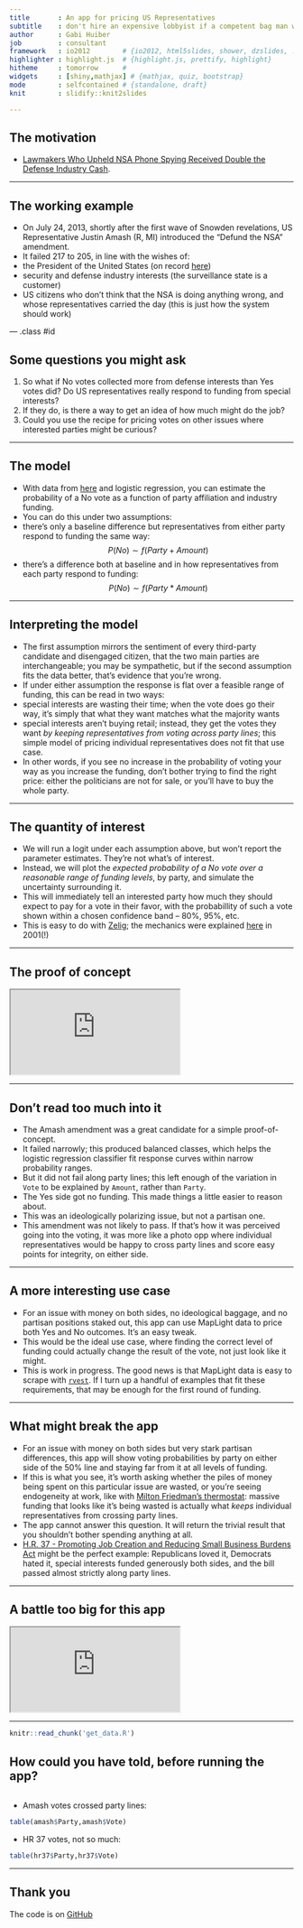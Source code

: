 ```yaml
---
title       : An app for pricing US Representatives
subtitle    : don't hire an expensive lobbyist if a competent bag man will do
author      : Gabi Huiber
job         : consultant
framework   : io2012        # {io2012, html5slides, shower, dzslides, ...}
highlighter : highlight.js  # {highlight.js, prettify, highlight}
hitheme     : tomorrow      # 
widgets     : [shiny,mathjax] # {mathjax, quiz, bootstrap}
mode        : selfcontained # {standalone, draft}
knit        : slidify::knit2slides

--- 
```


<style>
em {
  font-style: italic
}
</style>

## The motivation

* [Lawmakers Who Upheld NSA Phone Spying Received Double the Defense Industry Cash](http://www.wired.com/2013/07/money-nsa-vote/).

---

## The working example

*  On July 24, 2013, shortly after the first wave of Snowden revelations, US Representative Justin Amash (R, MI) introduced the "Defund the NSA" amendment.
* It failed 217 to 205, in line with the wishes of:
 - the President of the United States (on record  [here](http://www.businessinsider.com/amash-amendment-nsa-white-house-obama-veto-2013-7))
 - security and defense industry interests (the surveillance state is a customer)
 - US citizens who don't think that the NSA is doing anything wrong, and whose representatives carried the day (this is just how the system should work)

--- .class #id 

## Some questions you might ask

1. So what if No votes collected more from defense interests than Yes votes did? Do US representatives really respond to funding from special interests?
1. If they do, is there a way to get an idea of how much might do the job?
3. Could you use the recipe for pricing votes on other issues where interested parties might be curious?

---

## The model

* With data from [here](http://maplight.org/us-congress/bill/113-hr-2397/1742215/contributions-by-vote?sort=asc&order=$%20From%20Interest%20Groups%3Cbr%20/%3EThat%20Opposed&party[D]=D&party[R]=R&party[I]=I&vote[AYE]=AYE&vote[NOE]=NOE&vote[NV]=NV&voted_with[with]=with&voted_with[not-with]=not-with&state=&custom_from=01/01/2011&custom_to=12/31/2012&all_pols=1&uid=44999&interests-support=&interests-oppose=D2000-D3000-D5000-D9000-D4000-D0000-D6000&from=01-01-2011&to=12-31-2012&source=pacs-nonpacs&campaign=congressional) and logistic regression, you can estimate the probability of a No vote as a function of party affiliation and industry funding.
* You can do this under two assumptions: 
 - there's only a baseline difference but representatives from either party respond to funding the same way: 
 $$
 P(No) \sim f(Party + Amount)
 $$
 - there's a difference both at baseline and in how representatives from each party respond to funding: 
 $$
 P(No) \sim f(Party * Amount)
 $$


--- 

## Interpreting the model

* The first assumption mirrors the sentiment of every third-party candidate and disengaged citizen, that the two main parties are interchangeable; you may be sympathetic, but if the second assumption fits the data better, that's evidence that you're wrong.
* If under either assumption the response is flat over a feasible range of funding, this can be read in two ways:
 - special interests are wasting their time; when the vote does go their way, it's simply that what they want matches what the majority wants
 - special interests aren't buying retail; instead, they get the votes they want *by keeping representatives from voting across party lines*; this simple model of pricing individual representatives does not fit that use case.
* In other words, if you see no increase in the probability of voting your way as you increase the funding, don't bother trying to find the right price: either the politicians are not for sale, or you'll have to buy the whole party.

---

## The quantity of interest

* We will run a logit under each assumption above, but won't report the parameter estimates. They're not what's of interest.
* Instead, we will plot the *expected probability of a No vote over a reasonable range of funding levels*, by party, and simulate the uncertainty surrounding it.
* This will immediately tell an interested party how much they should expect to pay for a vote in their favor, with the probabillity of such a vote shown within a chosen confidence band -- 80%, 95%, etc.
* This is easy to do with [Zelig](http://zeligproject.org/); the mechanics were explained [here](http://gking.harvard.edu/files/abs/making-abs.shtml) in 2001(!)

---

## The proof of concept

<iframe src=https://ghuiber.shinyapps.io/Amash/></iframe>

---

## Don't read too much into it

* The Amash amendment was a great candidate for a simple proof-of-concept. 
 - It failed narrowly; this produced balanced classes, which helps the logistic regression classifier fit response curves within narrow probability ranges. 
 - But it did not fail along party lines; this left enough of the variation in `Vote` to be explained by `Amount`, rather than `Party`.
 - The Yes side got no funding. This made things a little easier to reason about.
 - This was an ideologically polarizing issue, but not a partisan one. 
 - This amendment was not likely to pass. If that's how it was perceived going into the voting, it was more like a photo opp where individual representatives would be happy to cross party lines and score easy points for integrity, on either side.

--- 

## A more interesting use case
 
* For an issue with money on both sides, no ideological baggage, and no partisan positions staked out, this app can use MapLight data to price both Yes and No outcomes. It's an easy tweak. 
* This would be the ideal use case, where finding the correct level of funding could actually change the result of the vote, not just look like it might.
* This is work in progress. The good news is that MapLight data is easy to scrape with [`rvest`](http://cran.r-project.org/web/packages/rvest/index.html). If I turn up a handful of examples that fit these requirements, that may be enough for the first round of funding.

---

## What might break the app

* For an issue with money on both sides but very stark partisan differences, this app will show voting probabilities by party on either side of the 50% line and staying far from it at all levels of funding. 
 - If this is what you see, it's worth asking whether the piles of money being spent on this particular issue are wasted, or you're seeing endogeneity at work, like with [Milton Friedman's thermostat](http://themonkeycage.org/2012/07/31/milton-friedmans-thermostat/): massive funding that looks like it's being wasted is actually what *keeps* individual representatives from crossing party lines.
 - The app cannot answer this question. It will return the trivial result that you shouldn't bother spending anything at all.
 - [H.R. 37 - Promoting Job Creation and Reducing Small Business Burdens Act](http://maplight.org/us-congress/bill/114-hr-37/6586030/total-contributions) might be the perfect example: Republicans loved it, Democrats hated it, special interests funded generously both sides, and the bill passed almost strictly along party lines.

---

## A battle too big for this app

<iframe src=https://ghuiber.shinyapps.io/hr37/></iframe>

---

```r
knitr::read_chunk('get_data.R')
```

## How could you have told, before running the app?
```r
```

* Amash votes crossed party lines:
```r
table(amash$Party,amash$Vote)
```

* HR 37 votes, not so much:
```r
table(hr37$Party,hr37$Vote)
```

---

## Thank you

The code is on [GitHub](https://github.com/ghuiber/Amash)
